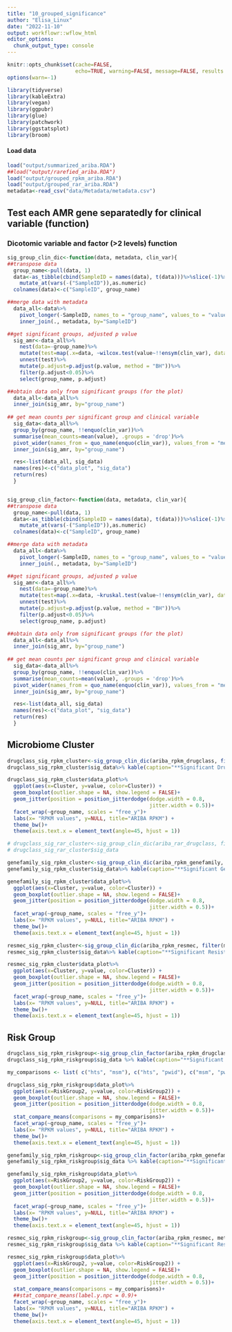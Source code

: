 ```yaml
---
title: "10_grouped_significance"
author: "Elisa_Linux"
date: "2022-11-10"
output: workflowr::wflow_html
editor_options:
  chunk_output_type: console
---
```


```r
knitr::opts_chunk$set(cache=FALSE,
                      echo=TRUE, warning=FALSE, message=FALSE, results ='markup')
options(warn=-1)
```

```r
library(tidyverse)
library(kableExtra)
library(vegan)
library(ggpubr)
library(glue)
library(patchwork)
library(ggstatsplot)
library(broom)
```

#### Load data

```r
load("output/summarized_ariba.RDA")
##load("output/rarefied_ariba.RDA")
load("output/grouped_rpkm_ariba.RDA")
load("output/grouped_rar_ariba.RDA")
metadata<-read_csv("data/Metadata/metadata.csv")
```

## Test each AMR gene separatedly for clinical variable (function)

### Dicotomic variable and factor (>2 levels) function

```r
sig_group_clin_dic<-function(data, metadata, clin_var){
##transpose data
  group_name<-pull(data, 1)
  data<-as_tibble(cbind(SampleID = names(data), t(data)))%>%slice(-1)%>%
    mutate_at(vars(-("SampleID")),as.numeric)
  colnames(data)<-c("SampleID", group_name)

##merge data with metadata
  data_all<-data%>%
    pivot_longer(-SampleID, names_to = "group_name", values_to = "value")%>%
    inner_join(., metadata, by="SampleID")

##get significant groups, adjusted p value
  sig_amr<-data_all%>%
    nest(data=-group_name)%>%
    mutate(test=map(.x=data, ~wilcox.test(value~!!ensym(clin_var), data=.x)%>%tidy))%>%
    unnest(test)%>%
    mutate(p.adjust=p.adjust(p.value, method = "BH"))%>%
    filter(p.adjust<0.05)%>%
    select(group_name, p.adjust)

##obtain data only from significant groups (for the plot)
  data_all<-data_all%>%
  inner_join(sig_amr, by="group_name")
  
## get mean counts per significant group and clinical variable
  sig_data<-data_all%>%
  group_by(group_name, !!enquo(clin_var))%>%
  summarise(mean_counts=mean(value), .groups = 'drop')%>%
  pivot_wider(names_from = quo_name(enquo(clin_var)), values_from = "mean_counts")%>%
  inner_join(sig_amr, by="group_name")

  res<-list(data_all, sig_data)
  names(res)<-c("data_plot", "sig_data")
  return(res)
  }


sig_group_clin_factor<-function(data, metadata, clin_var){
##transpose data
  group_name<-pull(data, 1)
  data<-as_tibble(cbind(SampleID = names(data), t(data)))%>%slice(-1)%>%
    mutate_at(vars(-("SampleID")),as.numeric)
  colnames(data)<-c("SampleID", group_name)

##merge data with metadata
  data_all<-data%>%
    pivot_longer(-SampleID, names_to = "group_name", values_to = "value")%>%
    inner_join(., metadata, by="SampleID")

##get significant groups, adjusted p value
  sig_amr<-data_all%>%
    nest(data=-group_name)%>%
    mutate(test=map(.x=data, ~kruskal.test(value~!!ensym(clin_var), data=.x)%>%tidy))%>%
    unnest(test)%>%
    mutate(p.adjust=p.adjust(p.value, method = "BH"))%>%
    filter(p.adjust<0.05)%>%
    select(group_name, p.adjust)

##obtain data only from significant groups (for the plot)
  data_all<-data_all%>%
  inner_join(sig_amr, by="group_name")
  
## get mean counts per significant group and clinical variable
  sig_data<-data_all%>%
  group_by(group_name, !!enquo(clin_var))%>%
  summarise(mean_counts=mean(value), .groups = 'drop')%>%
  pivot_wider(names_from = quo_name(enquo(clin_var)), values_from = "mean_counts")%>%
  inner_join(sig_amr, by="group_name")

  res<-list(data_all, sig_data)
  names(res)<-c("data_plot", "sig_data")
  return(res)
  }
```

## Microbiome Cluster

```r
drugclass_sig_rpkm_cluster<-sig_group_clin_dic(ariba_rpkm_drugclass, filter(metadata, !is.na(Cluster)), Cluster)
drugclass_sig_rpkm_cluster$sig_data%>% kable(caption="**Significant Drug Classes, microbiome cluster (Ariba RPKM**")%>%kable_paper("striped")%>%scroll_box(width = "100%", height = "500px")
```


```r
drugclass_sig_rpkm_cluster$data_plot%>%
  ggplot(aes(x=Cluster, y=value, color=Cluster)) +
  geom_boxplot(outlier.shape = NA, show.legend = FALSE)+
  geom_jitter(position = position_jitterdodge(dodge.width = 0.8,
                                              jitter.width = 0.5))+
  facet_wrap(~group_name, scales = "free_y")+
  labs(x= "RPKM values", y=NULL, title="ARIBA RPKM") +
  theme_bw()+
  theme(axis.text.x = element_text(angle=45, hjust = 1))
```


```r
# drugclass_sig_rar_cluster<-sig_group_clin_dic(ariba_rar_drugclass, filter(metadata, !is.na(Cluster)), Cluster)
# drugclass_sig_rar_cluster$sig_data
```

```r
genefamily_sig_rpkm_cluster<-sig_group_clin_dic(ariba_rpkm_genefamily, filter(metadata, !is.na(Cluster)), Cluster)
genefamily_sig_rpkm_cluster$sig_data%>% kable(caption="**Significant Gene Families, microbiome cluster (Ariba RPKM**")%>%kable_paper("striped")%>%scroll_box(width = "100%", height = "500px")
```


```r
genefamily_sig_rpkm_cluster$data_plot%>%
  ggplot(aes(x=Cluster, y=value, color=Cluster)) +
  geom_boxplot(outlier.shape = NA, show.legend = FALSE)+
  geom_jitter(position = position_jitterdodge(dodge.width = 0.8,
                                              jitter.width = 0.5))+
  facet_wrap(~group_name, scales = "free_y")+
  labs(x= "RPKM values", y=NULL, title="ARIBA RPKM") +
  theme_bw()+
  theme(axis.text.x = element_text(angle=45, hjust = 1))
```
 
```r
resmec_sig_rpkm_cluster<-sig_group_clin_dic(ariba_rpkm_resmec, filter(metadata, !is.na(Cluster)), Cluster)
resmec_sig_rpkm_cluster$sig_data%>% kable(caption="**Significant Resistance Mechanisms, microbiome cluster (Ariba RPKM**")%>%kable_paper("striped")%>%scroll_box(width = "100%", height = "500px")
```


```r
resmec_sig_rpkm_cluster$data_plot%>%
  ggplot(aes(x=Cluster, y=value, color=Cluster)) +
  geom_boxplot(outlier.shape = NA, show.legend = FALSE)+
  geom_jitter(position = position_jitterdodge(dodge.width = 0.8,
                                              jitter.width = 0.5))+
  facet_wrap(~group_name, scales = "free_y")+
  labs(x= "RPKM values", y=NULL, title="ARIBA RPKM") +
  theme_bw()+
  theme(axis.text.x = element_text(angle=45, hjust = 1))
``` 
 
## Risk Group

```r
drugclass_sig_rpkm_riskgroup<-sig_group_clin_factor(ariba_rpkm_drugclass, metadata, RiskGroup2)
drugclass_sig_rpkm_riskgroup$sig_data %>% kable(caption="**Significant Drug Classes, riskgroup2 (Ariba RPKM**")%>%kable_paper("striped")%>%scroll_box(width = "100%", height = "500px")
```

```r
my_comparisons <- list( c("hts", "msm"), c("hts", "pwid"), c("msm", "pwid"))

drugclass_sig_rpkm_riskgroup$data_plot%>%
  ggplot(aes(x=RiskGroup2, y=value, color=RiskGroup2)) +
  geom_boxplot(outlier.shape = NA, show.legend = FALSE)+
  geom_jitter(position = position_jitterdodge(dodge.width = 0.8,
                                              jitter.width = 0.5))+
  stat_compare_means(comparisons = my_comparisons)+
  facet_wrap(~group_name, scales = "free_y")+
  labs(x= "RPKM values", y=NULL, title="ARIBA RPKM") +
  theme_bw()+
  theme(axis.text.x = element_text(angle=45, hjust = 1))
```


```r
genefamily_sig_rpkm_riskgroup<-sig_group_clin_factor(ariba_rpkm_genefamily, metadata, RiskGroup2)
genefamily_sig_rpkm_riskgroup$sig_data %>% kable(caption="**Significant Gene Families, riskgroup2 (Ariba RPKM**")%>%kable_paper("striped")%>%scroll_box(width = "100%", height = "500px")
```

```r
genefamily_sig_rpkm_riskgroup$data_plot%>%
  ggplot(aes(x=RiskGroup2, y=value, color=RiskGroup2)) +
  geom_boxplot(outlier.shape = NA, show.legend = FALSE)+
  geom_jitter(position = position_jitterdodge(dodge.width = 0.8,
                                              jitter.width = 0.5))+
  facet_wrap(~group_name, scales = "free_y")+
  labs(x= "RPKM values", y=NULL, title="ARIBA RPKM") +
  theme_bw()+
  theme(axis.text.x = element_text(angle=45, hjust = 1))
```


```r
resmec_sig_rpkm_riskgroup<-sig_group_clin_factor(ariba_rpkm_resmec, metadata, RiskGroup2)
resmec_sig_rpkm_riskgroup$sig_data %>% kable(caption="**Significant Resistance mechanism, riskgroup2 (Ariba RPKM**")%>%kable_paper("striped")%>%scroll_box(width = "100%", height = "500px")
```

```r
resmec_sig_rpkm_riskgroup$data_plot%>%
  ggplot(aes(x=RiskGroup2, y=value, color=RiskGroup2)) +
  geom_boxplot(outlier.shape = NA, show.legend = FALSE)+
  geom_jitter(position = position_jitterdodge(dodge.width = 0.8,
                                              jitter.width = 0.5))+
  stat_compare_means(comparisons = my_comparisons)+ 
  ##stat_compare_means(label.y.npc = 0.9)+
  facet_wrap(~group_name, scales = "free_y")+
  labs(x= "RPKM values", y=NULL, title="ARIBA RPKM") +
  theme_bw()+
  theme(axis.text.x = element_text(angle=45, hjust = 1))
```


